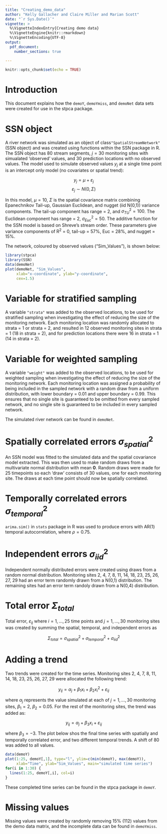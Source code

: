 ---
title: "Creating_demo_data"
author: "Kelly Gallacher and Claire Miller and Marian Scott"
date: "`r Sys.Date()`"
vignette: >
  %\VignetteIndexEntry{Creating demo data}
  %\VignetteEngine{knitr::rmarkdown}
  %\VignetteEncoding{UTF-8}
output:
  pdf_document:
    number_sections: true 

---

```{r setup, include=FALSE}
knitr::opts_chunk$set(echo = TRUE)

```


# Introduction
This document explains how the `demoY`, `demoYmiss`, and `demoNet` data sets were created for use in the stpca package.

# SSN object
A river network was simulated as an object of class`"SpatialStreamNetwork"` (SSN object) and was created using functions within the SSN package in R.  The SSN object has 80 stream segments, $j=30$ monitoring sites with simualated 'observed' values, and 30 prediction locations with no observed values.  The model used to simulate observed values $y_j$ at a single time point is an intercept only model (no covariates or spatial trend):

$$y_j = \mu + \varepsilon_j$$
$$\varepsilon_j \sim N(0,\Sigma)$$

In this model, $\mu = 10$, $\Sigma$ is the spatial covariance matrix combining Epanechnikov Tail-up, Gaussian Euclidean, and nugget (iid N(0,1)) variance components.  The tail-up component has range = 2, and $\sigma^2_{TU} = 100$.  The Euclidean component has range = 2, $\sigma^2_{Euc} = 50$.  The additive function for the SSN model is based on Shreve's stream order.  These parameters give variance components of R^2^ = 0, tail-up = 57\%, Euc = 28\%, and nugget = 15\%. 

The network, coloured by observed values ("Sim_Values"), is shown below:

```{r, echo=FALSE, warning=FALSE, message=FALSE}
library(stpca)
library(SSN)
data(demoNet)
plot(demoNet, "Sim_Values", 
     xlab="x-coordinate", ylab="y-coordinate",
     cex=1.5)

```

# Variable for stratified sampling
A variable `"strata"` was added to the observed locations, to be used for stratified sampling when investigating the effect of reducing the size of the monitoring network.  Each monitoring location was randomly allocated to strata = 1 or strata = 2, and resulted in 12 observed monitoring sites in strata = 1 (18 in strata = 2), and for prediction locations there were 16 in strata = 1 (14 in strata = 2).

# Variable for weighted sampling
A variable `"weight"` was added to the observed locations, to be used for weighted sampling when investigating the effect of reducing the size of the monitoring network.  Each monitoring location was assigned a probability of being included in the sampled network with a random draw from a uniform distribution, with lower boundary = 0.01 and upper boundary = 0.99.  This ensures that no single site is guaranteed to be omitted from every sampled network, and no single site is guaranteed to be included in every sampled network.

The simulated river network can be found in `demoNet`.

# Spatially correlated errors $\sigma^2_{spatial}$
An SSN model was fitted to the simulated data and the spatial covariance model extracted.  This was then used to make random draws from a multivariate normal distribution with mean $\mathbf{0}$.  Random draws were made for 25 timepoints so each 'draw' consists of 30 values, one for each monitoring site.  The draws at each time point should now be spatially correlated.

# Temporally correlated errors $\sigma^2_{temporal}$
`arima.sim()` in `stats` package in R was used to produce errors with AR(1) temporal autocorrelation, where $\rho = 0.75$.

# Independent errors $\sigma^2_{iid}$
Independent normally distributed errors were created using draws from a random normal distribution.  Monitoring sites 2, 4, 7, 8, 11, 14, 18, 23, 25, 26, 27, 29 had an error term randomly drawn from a N(0,1) distribution.  The remaining sites had an error term randoly drawn from a N(0,4) distribution.

# Total error $\Sigma_{total}$
Total error, $\varepsilon_{ij}$ where $i=1,...,25$ time points and $j=1,...,30$ monitoring sites was created by summing the spatial, temporal, and independent errors as

$$\Sigma_{total} = \sigma^2_{spatial} + \sigma^2_{temporal} + \sigma^2_{iid}$$

# Adding a trend
Two trends were created for the time series.  Monitoring sites 2, 4, 7, 8, 11, 14, 18, 23, 25, 26, 27, 29 were allocated the following trend:

$$y_{ij} = \alpha_j + \beta_1x_i + \beta_2x^2_i + \varepsilon_{ij}$$

where $\alpha_j$ represents the value simulated at each of $j=1,...,30$ monitoring sites, $\beta_1 = 2$, $\beta_2 = 0.05$.  For the rest of the monitoring sites, the trend was added as:

$$y_{ij} = \alpha_j + \beta_3x_i + \varepsilon_{ij}$$

where $\beta_3 = -3$.  The plot below shos the final time series with spatially and temporally correlated error, and two different temporal trends.  A shift of 80 was added to all values.

```{r, echo=FALSE}
data(demoY)
plot(1:25, demoY[,1], type="l", ylim=c(min(demoY), max(demoY)),
     xlab="Time", ylab="Sim_Values", main="simulated time series")
for(i in 1:30) {
  lines(1:25, demoY[,i], col=i)
}

```

These completed time series can be found in the stpca package in `demoY`.

# Missing values
Missing values were created by randomly removing 15\% (112) values from the demo data matrix, and the incomplete data can be found in `demoYmiss`.


